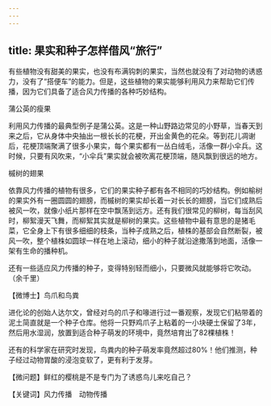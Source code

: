 ```yaml
---
---
---
```

title: 果实和种子怎样借风“旅行”
---




有些植物没有甜美的果实，也没有布满钩刺的果实，当然也就没有了对动物的诱惑力，没有了“搭便车”的能力。但是，这些植物的果实能够利用风力来帮助它们传播，因为它们具备了适合风力传播的各种巧妙结构。

蒲公英的瘦果



利用风力传播的最典型例子是蒲公英。这是一种山野路边常见的小野草，当春天到来之后，它从身体中央抽出一根长长的花梗，开出金黄色的花朵。等到花儿凋谢后，花梗顶端聚满了很多小果实，每个果实都有一丛白绒毛，活像一群小伞兵。这时候，只要有风吹来，“小伞兵”果实就会被吹离花梗顶端，随风飘到很远的地方。

槭树的翅果



依靠风力传播的植物有很多，它们的果实种子都有各不相同的巧妙结构。例如榆树的果实外有一圈圆圆的翅膀，而槭树的果实却长着一对长长的翅膀，当它们成熟后被风一吹，就像小纸片那样在空中飘荡到远方。还有我们很常见的柳树，每当刮风时，柳絮漫天飞舞，而柳絮其实就是柳树的果实。这些植物中最有意思的是猪毛菜，它全身上下有很多细细的枝条，当种子成熟之后，植株的基部会自然断裂，被风一吹，整个植株如圆球一样在地上滚动，细小的种子就沿途撒落到地面，活像一架有生命的播种机。

还有一些适应风力传播的种子，变得特别轻而细小，只要微风就能够将它吹动。（余千里）





【微博士】鸟爪和鸟粪

进化论的创始人达尔文，曾经对鸟的爪子和喙进行过一番观察，发现它们粘带着的泥土简直就是一个种子仓库。他将一只野鸡爪子上粘着的一小块硬土保留了3年，然后用水湿润，放置到适合种子萌发的环境中，竟然培育出了82棵植株！

还有的科学家在研究时发现，鸟粪内的种子萌发率竟然超过80%！他们推测，种子经过动物胃酸的浸泡变软了，更有利于发芽。

【微问题】鲜红的樱桃是不是专门为了诱惑鸟儿来吃自己？

【关键词】风力传播　动物传播